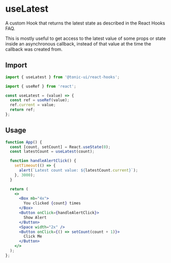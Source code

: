 # useLatest

A custom Hook that returns the latest state as described in the React Hooks FAQ.

This is mostly useful to get access to the latest value of some props or state inside an asynchronous callback, instead of that value at the time the callback was created from.

## Import

```js
import { useLatest } from '@tonic-ui/react-hooks';
```

```js
import { useRef } from 'react';

const useLatest = (value) => {
  const ref = useRef(value);
  ref.current = value;
  return ref;
};
```

## Usage

```jsx
function App() {
  const [count, setCount] = React.useState(0);
  const latestCount = useLatest(count);

  function handleAlertClick() {
    setTimeout(() => {
      alert(`Latest count value: ${latestCount.current}`);
    }, 3000);
  }

  return (
    <>
      <Box mb="4x">
        You clicked {count} times
      </Box>
      <Button onClick={handleAlertClick}>
        Show Alert
      </Button>
      <Space width="2x" />
      <Button onClick={() => setCount(count + 1)}>
        Click Me
      </Button>
    </>
  );
};
```
